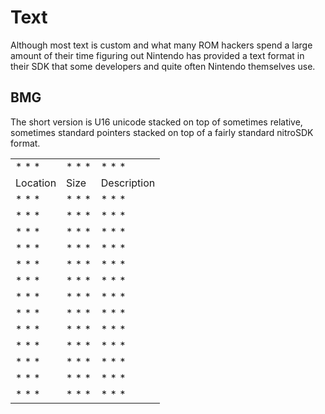 # Text

Although most text is custom and what many ROM hackers spend a large amount of their time figuring out Nintendo has provided a text format in their SDK that some developers and quite often Nintendo themselves use.

## BMG

The short version is U16 unicode stacked on top of sometimes relative, sometimes standard pointers stacked on top of a fairly standard nitroSDK format.

|     |     |     |
| --- | --- | --- |
| * * * | * * * | * * * |
| Location | Size | Description |
| * * * | * * * | * * * |
| * * * | * * * | * * * |
| * * * | * * * | * * * |
| * * * | * * * | * * * |
| * * * | * * * | * * * |
| * * * | * * * | * * * |
| * * * | * * * | * * * |
| * * * | * * * | * * * |
| * * * | * * * | * * * |
| * * * | * * * | * * * |
| * * * | * * * | * * * |
| * * * | * * * | * * * |
| * * * | * * * | * * * |